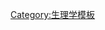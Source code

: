 {{Navbox
 | name = 心血管生理学
 | title = [[心血管生理学|心血管生理]]
 | state = {{{state<includeonly>|autocollapse</includeonly>}}}
 | listclass = hlist

 | group1 = [[心脏生理学|心臟]]
 | list1 = {{Navbox|subgroup

   | group1 = [[心输出量|心輸出]]
   | list1 =
* [[心动周期|心搏週期]]
* [[心输出量]]<nowiki>=</nowiki>[[心率]]<nowiki>×</nowiki>[[每搏输出量]]
* [[每搏输出量]]<nowiki>=</nowiki>{{tsl|en|End-diastolic volume|心室舒張末期容積|舒張末期容積}}<nowiki>－</nowiki>{{tsl|en|End-systolic volume|心室收縮末期容積|收縮末期容積}}
* {{tsl|en|Afterload||後負荷}}
* {{tsl|en|Preload (cardiology)|前負荷 (心臟)|前負荷}}
* [[法兰克－史达林机制]]
* {{tsl|en|Cardiac function curve||Cardiac function curve}}
* {{tsl|en|Venous return curve||Venous return curve}}
* [[威格斯圖]]
* {{tsl|en|Pressure volume diagram||Pressure volume diagram}}

   | group2 = [[超声心动图|超声波]]
   | list2 =
* 缩短分数 =([[心室|舒張末期內徑]]<nowiki>-</nowiki>[[心室|收縮末期內徑]])<nowiki>/</nowiki>舒張末期內徑
* {{tsl|en|Aortic valve area calculation||Aortic valve area calculation}}
* [[射血分数]]=[[每搏输出量]]<nowiki>/</nowiki>{{tsl|en|End-diastolic volume|心室舒張末期容積|舒張末期容積}}
* [[心指数]]=[[心输出量]]<nowiki>/</nowiki>{{link-en|体表面积|Body surface area}}

   | group4 = [[心率]]
   | list4 =
* {{tsl|en|Cardiac pacemaker||Cardiac pacemaker}}
* {{tsl|en|Chronotropic||Chronotropic}}（[[心率]]）
* {{tsl|en|Dromotropic||Dromotropic}} ({{tsl|en|Conduction velocity||Conduction velocity}})
* {{tsl|en|Inotrope||Inotropic}} (Contractility)
* {{tsl|en|Bathmotropic||Bathmotropic}} (Excitability)
* {{tsl|en|Lusitropy||Lusitropic}} (Relaxation)

   | group5 = 電傳導系統
   | list5 =
* [[心臟電傳導系統|傳導系統]]
* {{tsl|en|Cardiac electrophysiology||Cardiac electrophysiology}}
* 動作電位
** {{tsl|en|Cardiac action potential||cardiac }}
** {{tsl|en|Atrial action potential||atrial}}
** {{tsl|en|Ventricular action potential||ventricular}}
* {{tsl|en|Effective refractory period||Effective refractory period}}
* {{tsl|en|Pacemaker potential||Pacemaker potential}}
* [[心电图]]
** {{tsl|en|P wave (electrocardiography)|P波 (心電圖)|P波}}
** {{tsl|en|PR interval||PR interval}}
** {{tsl|en|QRS complex||QRS complex}}
** [[QT间期]]
** [[ST節段]]
** [[T波]]
** {{tsl|en|U wave|U波}}
* {{tsl|en|Hexaxial reference system||Hexaxial reference system}}

   | group6 = 室內壓
   | list6 =
* [[中心静脉压]]
* 右心
** {{tsl|en|Right atrial pressure|右心房壓}}
** [[心室|右心室壓]]
* [[肺動脈]]
** {{tsl|en|Pulmonary wedge pressure||wedge}}
* 左心
** {{tsl|en|Left atrial pressure|左心房壓}}
** [[心室|左心室壓]]
* {{tsl|en|Aortic pressure|主動脈壓}}

   | group7 = 其他
   | list7 =
* {{tsl|en|Ventricular remodeling||Ventricular remodeling}}

 }}

 | group2 = [[循环系统]]/<br />{{tsl|en|Hemodynamics|血行動力學}}
 | list2 = {{Navbox|subgroup

   | group1 = {{tsl|en|Blood flow||Blood flow}}
   | list1 =
* {{tsl|en|Compliance (physiology)||Compliance}}
* {{tsl|en|Vascular resistance||Vascular resistance}}
* [[脉搏]]
* {{tsl|en|Perfusion||Perfusion}}

   | group2 = [[血壓]]
   | list2 =
* {{tsl|en|Pulse pressure|脈壓}}
** {{tsl|en|Systole (medicine)||Systolic}}
** {{tsl|en|Diastole||Diastolic}}
* [[平均動脈壓]]
* {{tsl|en|Jugular venous pressure|頸靜脈壓}}
* {{tsl|en|Portal venous pressure|門靜脈壓}}

   | group3 = {{tsl|en|Cardiovascular physiology#Regulation of blood pressure||Regulation of BP}}
   | list3 =
* [[感壓反射]]
* {{tsl|en|Kinin–kallikrein system||Kinin–kallikrein system}}
* [[肾素-血管紧张素系统]]
* [[血管收縮]]
* [[血管舒張]]
* [[自身调节]]
** {{tsl|en|Myogenic mechanism||Myogenic mechanism}}
** {{tsl|en|Tubuloglomerular feedback||Tubuloglomerular feedback}}
** {{tsl|en|Cerebral autoregulation||Cerebral autoregulation}}
* {{tsl|en|Paraganglia||Paraganglia}}
** {{tsl|en|Aortic body|主動脈體}}
** [[頸動脈體]]
** {{tsl|en|Glomus cell|球細胞}}
 }}
 | belowstyle = background: transparent; padding: 0px;
 | below = <noinclude>{{Heart navs}}</noinclude>

}}<noinclude>
{{collapsible option}}
{{Physiology navbox doc}}
[[Category:生理学模板]]
</noinclude>